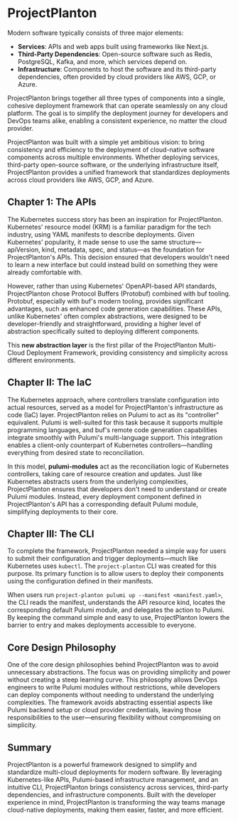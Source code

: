 # ProjectPlanton

Modern software typically consists of three major elements:

- **Services**: APIs and web apps built using frameworks like Next.js.
- **Third-Party Dependencies**: Open-source software such as Redis, PostgreSQL, Kafka, and more, which services depend on.
- **Infrastructure**: Components to host the software and its third-party dependencies, often provided by cloud providers like AWS, GCP, or Azure.

ProjectPlanton brings together all three types of components into a single, cohesive deployment framework that can operate seamlessly on any cloud platform. The goal is to simplify the deployment journey for developers and DevOps teams alike, enabling a consistent experience, no matter the cloud provider.

ProjectPlanton was built with a simple yet ambitious vision: to bring consistency and efficiency to the deployment of cloud-native software components across multiple environments. Whether deploying services, third-party open-source software, or the underlying infrastructure itself, ProjectPlanton provides a unified framework that standardizes deployments across cloud providers like AWS, GCP, and Azure.

## Chapter 1: The APIs

The Kubernetes success story has been an inspiration for ProjectPlanton. Kubernetes' resource model (KRM) is a familiar paradigm for the tech industry, using YAML manifests to describe deployments. Given Kubernetes' popularity, it made sense to use the same structure—apiVersion, kind, metadata, spec, and status—as the foundation for ProjectPlanton's APIs. This decision ensured that developers wouldn't need to learn a new interface but could instead build on something they were already comfortable with.

However, rather than using Kubernetes' OpenAPI-based API standards, ProjectPlanton chose Protocol Buffers (Protobuf) combined with buf tooling. Protobuf, especially with buf's modern tooling, provides significant advantages, such as enhanced code generation capabilities. These APIs, unlike Kubernetes' often complex abstractions, were designed to be developer-friendly and straightforward, providing a higher level of abstraction specifically suited to deploying different components.

This **new abstraction layer** is the first pillar of the ProjectPlanton Multi-Cloud Deployment Framework, providing consistency and simplicity across different environments.

## Chapter II: The IaC

The Kubernetes approach, where controllers translate configuration into actual resources, served as a model for ProjectPlanton's infrastructure as code (IaC) layer. ProjectPlanton relies on Pulumi to act as its "controller" equivalent. Pulumi is well-suited for this task because it supports multiple programming languages, and buf's remote code generation capabilities integrate smoothly with Pulumi's multi-language support. This integration enables a client-only counterpart of Kubernetes controllers—handling everything from desired state to reconciliation.

In this model, **pulumi-modules** act as the reconciliation logic of Kubernetes controllers, taking care of resource creation and updates. Just like Kubernetes abstracts users from the underlying complexities, ProjectPlanton ensures that developers don't need to understand or create Pulumi modules. Instead, every deployment component defined in ProjectPlanton's API has a corresponding default Pulumi module, simplifying deployments to their core.

## Chapter III: The CLI

To complete the framework, ProjectPlanton needed a simple way for users to submit their configuration and trigger deployments—much like Kubernetes uses `kubectl`. The `project-planton` CLI was created for this purpose. Its primary function is to allow users to deploy their components using the configuration defined in their manifests.

When users run `project-planton pulumi up --manifest <manifest.yaml>`, the CLI reads the manifest, understands the API resource kind, locates the corresponding default Pulumi module, and delegates the action to Pulumi. By keeping the command simple and easy to use, ProjectPlanton lowers the barrier to entry and makes deployments accessible to everyone.

## Core Design Philosophy

One of the core design philosophies behind ProjectPlanton was to avoid unnecessary abstractions. The focus was on providing simplicity and power without creating a steep learning curve. This philosophy allows DevOps engineers to write Pulumi modules without restrictions, while developers can deploy components without needing to understand the underlying complexities. The framework avoids abstracting essential aspects like Pulumi backend setup or cloud provider credentials, leaving those responsibilities to the user—ensuring flexibility without compromising on simplicity.

## Summary

ProjectPlanton is a powerful framework designed to simplify and standardize multi-cloud deployments for modern software. By leveraging Kubernetes-like APIs, Pulumi-based infrastructure management, and an intuitive CLI, ProjectPlanton brings consistency across services, third-party dependencies, and infrastructure components. Built with the developer experience in mind, ProjectPlanton is transforming the way teams manage cloud-native deployments, making them easier, faster, and more efficient.
